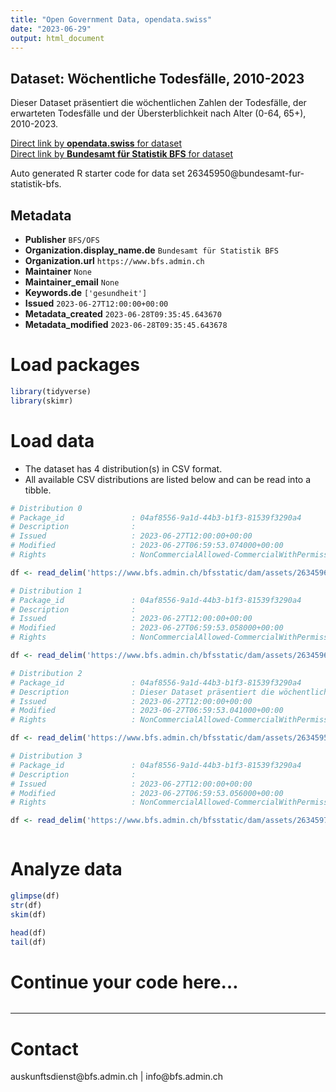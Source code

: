 ```yaml
---
title: "Open Government Data, opendata.swiss"
date: "2023-06-29"
output: html_document
---
```


## Dataset: Wöchentliche Todesfälle, 2010-2023

Dieser Dataset präsentiert die wöchentlichen Zahlen der Todesfälle, der erwarteten Todesfälle und der Übersterblichkeit nach Alter (0-64, 65+), 2010-2023.

[Direct link by **opendata.swiss** for dataset](https://opendata.swiss/de/dataset/wochentliche-todesfalle-2010-2023)<br>
[Direct link by **Bundesamt für Statistik BFS** for dataset](https://www.bfs.admin.ch/asset/de/ts-d-14.03.04.03-wr)

Auto generated R starter code for data set 26345950@bundesamt-fur-statistik-bfs.

## Metadata

- **Publisher** `BFS/OFS`
- **Organization.display_name.de** `Bundesamt für Statistik BFS`
- **Organization.url** `https://www.bfs.admin.ch`
- **Maintainer** `None`
- **Maintainer_email** `None`
- **Keywords.de** `['gesundheit']`
- **Issued** `2023-06-27T12:00:00+00:00`
- **Metadata_created** `2023-06-28T09:35:45.643670`
- **Metadata_modified** `2023-06-28T09:35:45.643678`


# Load packages

```r

library(tidyverse)
library(skimr)

```

# Load data

-   The dataset has 4 distribution(s) in CSV format.
-   All available CSV distributions are listed below and can be read into a tibble.

```r

# Distribution 0
# Package_id               : 04af8556-9a1d-44b3-b1f3-81539f3290a4
# Description              : 
# Issued                   : 2023-06-27T12:00:00+00:00
# Modified                 : 2023-06-27T06:59:53.074000+00:00
# Rights                   : NonCommercialAllowed-CommercialWithPermission-ReferenceRequired

df <- read_delim('https://www.bfs.admin.ch/bfsstatic/dam/assets/26345964/master')

# Distribution 1
# Package_id               : 04af8556-9a1d-44b3-b1f3-81539f3290a4
# Description              : 
# Issued                   : 2023-06-27T12:00:00+00:00
# Modified                 : 2023-06-27T06:59:53.058000+00:00
# Rights                   : NonCommercialAllowed-CommercialWithPermission-ReferenceRequired

df <- read_delim('https://www.bfs.admin.ch/bfsstatic/dam/assets/26345966/master')

# Distribution 2
# Package_id               : 04af8556-9a1d-44b3-b1f3-81539f3290a4
# Description              : Dieser Dataset präsentiert die wöchentlichen Zahlen der Todesfälle, der erwarteten Todesfälle und der Übersterblichkeit nach Alter (0-64, 65+), 2010-2023.
# Issued                   : 2023-06-27T12:00:00+00:00
# Modified                 : 2023-06-27T06:59:53.041000+00:00
# Rights                   : NonCommercialAllowed-CommercialWithPermission-ReferenceRequired

df <- read_delim('https://www.bfs.admin.ch/bfsstatic/dam/assets/26345959/master')

# Distribution 3
# Package_id               : 04af8556-9a1d-44b3-b1f3-81539f3290a4
# Description              : 
# Issued                   : 2023-06-27T12:00:00+00:00
# Modified                 : 2023-06-27T06:59:53.056000+00:00
# Rights                   : NonCommercialAllowed-CommercialWithPermission-ReferenceRequired

df <- read_delim('https://www.bfs.admin.ch/bfsstatic/dam/assets/26345970/master')



```

# Analyze data

```r

glimpse(df)
str(df)
skim(df)

head(df)
tail(df)

```

# Continue your code here...

```r

```

------------------------------------------------------------------------

# Contact

auskunftsdienst@bfs.admin.ch | info@bfs.admin.ch
